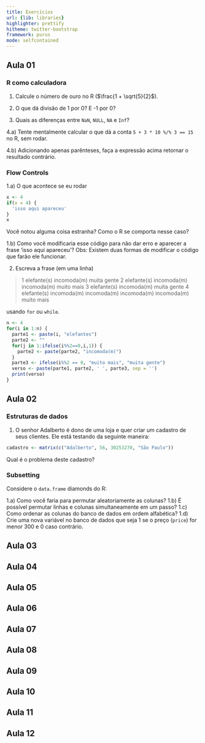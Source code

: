 ```yaml
---
title: Exercícios
url: {lib: libraries}
highlighter: prettify
hitheme: twitter-bootstrap
framework: purus
mode: selfcontained
---
```


## Aula 01

### R como calculadora

1. Calcule o número de ouro no R ($\frac{1 + \sqrt{5}{2}$).

2. O que dá divisão de 1 por 0? E -1 por 0? 

3. Quais as diferenças entre `NaN`, `NULL`, `NA` e `Inf`? 

4.a) Tente mentalmente calcular o que dá a conta `5 + 3 * 10 %/% 3 == 15` no R, sem rodar.

4.b) Adicionando apenas parênteses, faça a expressão acima retornar o resultado contrário. 

### Flow Controls

1.a) O que acontece se eu rodar

```r
x <- 4
if(x = 4) {
  'isso aqui apareceu'
}
x
```

Você notou alguma coisa estranha? Como o R se comporta nesse caso?

1.b) Como você modificaria esse código para não dar erro e aparecer a frase 'isso aqui apareceu'?
Obs: Existem duas formas de modificar o código que farão ele funcionar.

2. Escreva a frase (em uma linha)

> 1 elefante(s) incomoda(m) muita gente
> 2 elefante(s) incomoda(m) incomoda(m) muito mais
> 3 elefante(s) incomoda(m) muita gente
> 4 elefante(s) incomoda(m) incomoda(m) incomoda(m) incomoda(m) muito mais

usando `for` ou `while`.

```r
n <- 4
for(i in 1:n) {
  parte1 <- paste(i, "elefantes")
  parte2 <- ""
  for(j in 1:ifelse(i%%2==0,i,1)) {
    parte2 <- paste(parte2, "incomoda(m)")
  }
  parte3 <- ifelse(i%%2 == 0, "muito mais", "muita gente")
  verso <- paste(parte1, parte2, ' ', parte3, sep = '')
  print(verso)
}
```

### 



## Aula 02

### Estruturas de dados

1. O senhor Adalberto é dono de uma loja e quer criar um cadastro de seus clientes. Ele está testando da seguinte maneira:

```r
cadastro <- matrix(c("Adalberto", 56, 30253278, "São Paulo"))
```

Qual é o problema deste cadastro?

### Subsetting

Considere o `data.frame` diamonds do R:


1.a) Como você faria para permutar aleatoriamente as colunas?
1.b) É possível permutar linhas e colunas simultaneamente em um passo? 
1.c) Como ordenar as colunas do banco de dados em ordem alfabética?
1.d) Crie uma nova variável no banco de dados que seja 1 se o preço (`price`) for menor 300 e 0 caso contrário.

## Aula 03

## Aula 04

## Aula 05

## Aula 06

## Aula 07

## Aula 08

## Aula 09

## Aula 10

## Aula 11

## Aula 12

